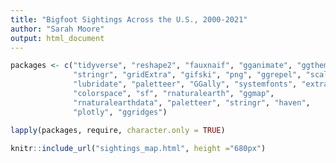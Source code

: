 ```yaml
---
title: "Bigfoot Sightings Across the U.S., 2000-2021"
author: "Sarah Moore"
output: html_document 
---
```

``` r
packages <- c("tidyverse", "reshape2", "fauxnaif", "gganimate", "ggthemes",
              "stringr", "gridExtra", "gifski", "png", "ggrepel", "scales",
              "lubridate", "paletteer", "GGally", "systemfonts", "extrafont",
              "colorspace", "sf", "rnaturalearth", "ggmap",
              "rnaturalearthdata", "paletteer", "stringr", "haven",
              "plotly", "ggridges")

lapply(packages, require, character.only = TRUE)

```

```r
knitr::include_url("sightings_map.html", height ="680px")
```